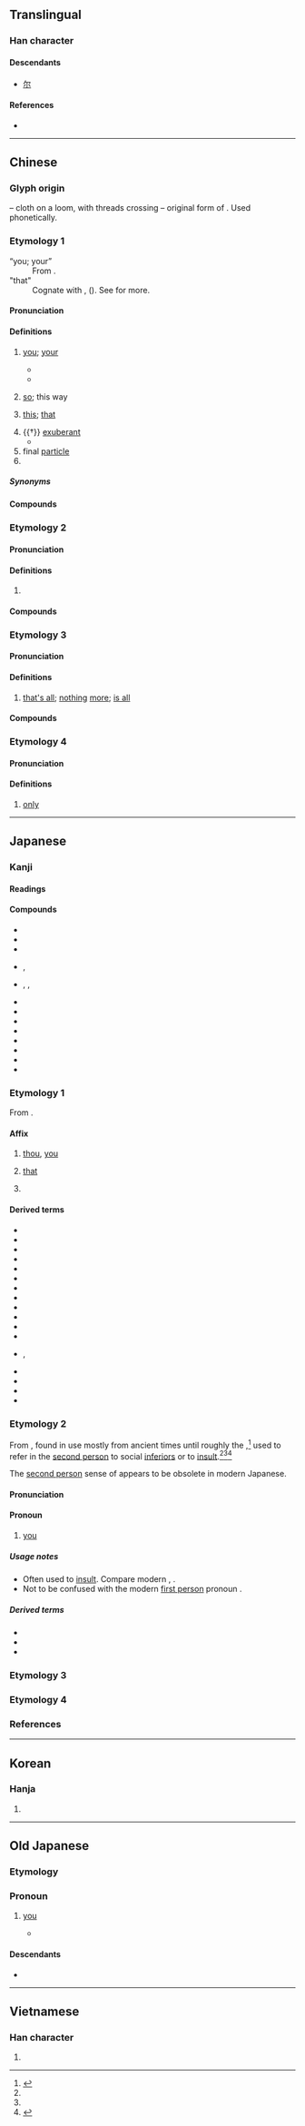 {{also|尔|尓}}
{{character info}}
==Translingual==

===Han character===
{{Han char|rn=89|rad=爻|as=10|sn=14|four=10227|canj=MFBK}}

====Descendants====
* [[尔]]

====References====
* {{Han ref|kx=0691.040|dkj=19750|dj=1104.030|hdz=10027.010|uh=723E|ud=29246|bh=BAB8|bd=47800}}

----

==Chinese==

===Glyph origin===
{{Han etym}}
{{liushu|p}} – cloth on a loom, with threads crossing – original form of {{och-l|檷|loom}}. Used phonetically.

===Etymology 1===
{{zh-forms|s=尔|alt=尒,𡭗,尓,𠇍,尔}}
; “you; your”
: From {{inh|zh|sit-pro|*na-ŋ||you}}.
; "that"
: Cognate with {{zh-l|那|that}}, {{och-l|若|id=3|that}} ({{zh-ref|Schuessler, 2007}}). See {{zh-l|那}} for more.

====Pronunciation====
{{zh-pron
|m=ěr
|c=ji5
|h=pfs=ngì
|md=ī
|mn=xm,qz,tw:ní/zz,twvk:jíⁿ
|mn-t=re2
|w=
|mc=y
|oc=y
|ma=
|cat=pron,det,part,pn
}}

====Definitions====
{{zh-hanzi}}

# {{lb|zh|literary|or|dialectal}} [[you]]; [[your]]
#* {{zh-x|誰 謂 爾 無 羊，三百 維 群。|Who can say that '''you''' have no sheep? There are three hundred in [each] herd.|ref=Shijing}}
#* {{zh-x|我 無 爾 詐，爾 無 我 虞。|I do not deceive '''you'''; '''You''' do not deceive me.|ref=Zuozhuan}}
# {{lb|zh|literary}} [[so]]; this way
# {{lb|zh|literary}} [[this]]; [[that]]
# {{†}} {{lb|zh|of flowers}} [[exuberant]]
#* {{zh-x|彼 爾 維 何，維 常 之 華{huā}。|What is that so '''gorgeous'''? It is the flowers of the cherry tree.|ref=Shijing}}
# final [[particle]]
# {{surname|zh}}

=====Synonyms=====
{{zh-dial|你}}

====Compounds====
{{zh-der|爾我|爾朱|布爾茲|博爾赤|厄爾巴島|喀什米爾|凡爾賽宮|巴爾的摩|吉賽爾|塔塔爾族|北愛爾蘭|偶爾|巴爾|塞內加爾|丹珠爾|具爾|密爾|喀什噶爾|嘑爾|卑爾根|巴塞爾|不爾|喀布爾河|愛爾蘭海|愛爾蘭|倏爾|侃爾|不過爾爾|乃爾|公爾忘私|德爾班|俄爾|亞爾薩斯|國爾忘家|廓爾喀人|庫里爾臺|宴爾新婚|卓爾出群|布魯塞爾|布雷爾港|布爾諾|布爾喬亞|巴爾沙|卓爾不群|尼泊爾|布爾哥尼|塞爾維亞|性荷爾蒙|安道爾|巴什吉爾|卓爾|奧爾良|彈布爾|俾爾遐福|加爾達湖|塞席爾|基爾特|云爾|庫爾河|喀布爾|俶爾|吉爾庫克|巴圖爾|加爾各答|出爾反爾|凡爾賽|凡爾|海拉爾河|爾等|率爾成章|爾雅|爾曹|福爾摩斯|爾雅翼|畢拉爾|爾汝之交|爾汝|海拉爾|新婚燕爾|爾格|福爾摩沙|波爾多|率爾|科爾沁|札賚諾爾|溫文爾雅|果爾|波納爾|瓶爾小草|率爾操觚|爾詐我虞|爾爾|爾時|甘珠爾|爾後|摩爾人|努爾哈赤|燕爾新婚|焉爾|李爾王|波爾卡舞|拉合爾|爾來|新奧爾良|爾雅溫文|爾虞我詐|爾當|燕爾|爾日|薩爾|貝爾格勒|賀爾蒙|索爾|薩爾河|華爾街|聊復爾耳|薩爾溫江|高爾夫球|葉爾羌|聊復爾爾|道爾頓制|阿爾金山|逌爾|貝加爾湖|葉爾羌河|謐爾|薩爾瓦多|魯爾河|維吾爾族|鬼子敢爾|貝爾湖|遽爾|高爾夫|馬爾地夫|馬爾他|阿爾及爾|墨爾本|諾貝爾獎|風流爾雅|額爾德尼|維吾爾文|阿爾斯太|竟爾|雍容爾雅|羅亞爾河|蕞爾|達喀爾|謖爾|阿爾泰山|維吾爾語|里爾|荷爾蒙|鏗爾|達斡爾族|齊齊哈爾|赫爾辛基|蘇爾奈|華爾滋|莞爾|楚瑪爾河|桑給巴爾|瑞爾|托爾斯泰|格爾木|露西爾|威爾瑪|奧維爾|喀爾曲尕|布干維爾|維吾爾|新疆維吾爾自治區|羅布淖爾|阿拉爾|安迪爾|喀拉克爾|奴爾|柯爾克孜|烏爾其|康克爾|薩塔爾|吉爾吉斯|塔什庫爾干|依蓋爾其|英也爾|庫爾勒|乃則爾巴格|達布達爾|玉爾其|卡塔爾|蒙特利爾|吉爾吉斯斯坦|新罕布什爾|厄瓜多爾|諾貝爾|卡爾加里|傑克遜維爾|諾爾蘭|采爾馬特|里爾克|塞繆爾|恩格爾|恩格爾定律|恩格爾係數|埃爾帕索|艾爾帕索|厄爾巴索|巴爾幹|尼爾|巴爾幹半島|貝爾法斯特|阿爾及利亞|內茲佩爾塞|阿爾卑斯|南阿爾卑斯|阿爾伯塔|蘇必利爾|蘇必利爾湖|聖皮埃爾|聖皮埃爾和密克隆|沃爾夫|沃爾夫岡|沃爾夫定律|切爾諾貝利|愛爾蘭語|愛爾蘭威士忌|溫特圖爾|卡爾斯魯厄|卡爾斯魯爾|埃菲爾鐵塔|艾菲爾鐵塔|基爾|隆美爾|圖爾庫|馬爾默|馬爾摩|斯德哥爾摩|斯德哥爾摩症候群|斯德哥爾摩綜合症|斯德哥爾摩綜合徵|斯皮爾伯格|陶格夫匹爾斯|貝爾蓋人|貝爾格萊德|貝爾維尤|貝爾莫潘|哈爾濱|克孜爾|恰爾隆|恰爾巴格|膘爾托闊依}}

===Etymology 2===
{{zh-forms|s=尔|alt=尼,呢}}

====Pronunciation====
{{zh-pron
|mn=xm,zz:nî/tw:nī
|dial=n
|cat=
}}

====Definitions====
{{zh-hanzi}}

# {{rfdef|zh}}

====Compounds====
{{zh-der|偌爾|遐爾:hiah-nī|遐爾仔|遮爾|遮爾仔}}

===Etymology 3===
{{zh-forms|s=尔|alt=耳}}

====Pronunciation====
{{zh-pron
|mn=xm,zz,tw,sg:niā/qz:liǎ/qz:nǐ/tw:niâ
|mn_note=niâ - contraction of {{zh-l|爾爾|niā-niā}}
|dial=n
|cat=part
}}

====Definitions====
{{zh-hanzi}}

# {{lb|zh|Hokkien}} [[that's all]]; [[nothing]] [[more]]; [[is all]]

====Compounds====
{{zh-der|爾爾:niā-niā}}

===Etymology 4===
{{zh-forms|s=尔}}

====Pronunciation====
{{zh-pron
|mn=qz:nǎ/xm:nā
|dial=n
|cat=adv
}}

====Definitions====
{{zh-hanzi}}

# {{lb|zh|Hokkien}} [[only]]

----

==Japanese==

===Kanji===
{{ja-kanji|grade=|rs=爻10}}

====Readings====
{{ja-readings
|goon=に
|kanon=じ
|kun=なんじ-<なんぢ-, そ-れ, そ-の, しか-り
|nanori=あき, あきら, ちか, ちかし, み, みつる
}}

====Compounds====
{{der-top3|Compounds}}
* {{ja-r|爾%雅|^じ%が}}
* {{ja-r|爾%前|に%ぜん}}
* {{ja-r|大%為%爾|^た%い%に}}
* {{ja-r|弖%爾%波|て%に%は|rom=-}}, {{ja-r|手%爾%波|て%に%は}}
* {{ja-r|弖%爾%乎%波|て%に%を%は|rom=-}}, {{ja-r|手%爾%遠%波|て%に%を%は|rom=-}}, {{ja-r|天%爾%遠%波|て%に%を%は}}
* {{ja-r|法%爾|ほう%に}}
* {{ja-r|亜爾然丁|^アルゼンチン}}
* {{ja-r|喀什噶爾|^カシュガル}}
* {{ja-r|撒爾沙|サルサ}}
* {{ja-r|舎的爾|セーデル}}
* {{ja-r|哈爾浜|^ハルビン}}
* {{ja-r|伯剌西爾|^ブラジル}}
* {{ja-r|莫臥爾|^モール}}
{{der-bottom}}

===Etymology 1===
{{ja-kanjitab|yomi=kanon|じ}}

From {{der|ja|ltc|sort=し'|-}} {{ltc-l|爾}}.

====Affix====
{{ja-pos|affix|じ}}

# {{n-g|[[second person]] [[archaic]] [[pronoun]]:}} [[thou]], [[you]]
# {{n-g|[[distal]] [[pronoun]] equivalent to modern {{ja-r|それ}} or {{ja-r|その}}:}} [[that]]
# {{n-g|[[auxiliary]] [[character]] in {{m|ja|漢文|tr=[[kanbun]]}} [[text]]s [[indicate|indicating]] [[state]] or [[condition]]}}

====Derived terms====
{{der-top4}}
* {{ja-r|爾%後|じ%ご}}
* {{ja-r|爾%今|じ%こん}}
* {{ja-r|爾%時|じ%じ}}
* {{ja-r|爾%汝|じ%じょ}}
* {{ja-r|爾%曹|じ%そう}}
* {{ja-r|爾%余|じ%よ}}
* {{ja-r|爾%来|じ%らい}}
* {{ja-r|云%爾|うん%じ}}
* {{ja-r|莞%爾|かん%じ}}
* {{ja-r|鏗%爾|こう%じ}}
* {{ja-r|忽%爾|こつ%じ}}
* {{ja-r|蕞%爾|さい%じ}}
* {{ja-r|卒%爾|そつ%じ|rom=-}}, {{ja-r|率%爾|そつ%じ}}
* {{ja-r|徒%爾|と%じ}}
* {{ja-r|瞥%爾|べつ%じ}}
* {{ja-r|勃%爾|ぼつ%じ}}
* {{ja-r|聊%爾|りょう%じ}}
{{der-bottom}}

===Etymology 2===
{{ja-kanjitab|yomi=i|おれ|alt=儞}}

From {{inh|ja|ojp|sort=おれ|-}}, found in use mostly from ancient times until roughly the {{w|Heian period}},<ref name="KDJ">{{R:Kokugo Dai Jiten}}</ref> used to refer in the [[second person]] to social [[inferior]]s or to [[insult]].<ref name="KDJ"/><ref name="DJR"/><ref name="DJS">{{R:Daijisen}}</ref>

The [[second person]] sense of {{m|en|you}} appears to be obsolete in modern Japanese.

====Pronunciation====
{{ja-pron|おれ|acc=0|acc_ref=DJR}}

====Pronoun====
{{ja-pos|pronoun|おれ}}

# {{lb|ja|archaic|vulgar|sort=おれ}} {{n-g|[[second person]] [[pronoun]]:}} [[you]]

=====Usage notes=====
* Often used to [[insult]].  Compare modern {{cog|ja|お前|tr=omae}}, {{cog|en|you}} {{m|en|son of a bitch}}.
* Not to be confused with the modern [[first person]] pronoun {{m|ja|俺|tr=ore}}.

=====Derived terms=====
* {{ja-r|うれ}}
* {{ja-r|爾%奴|おれ%め}}
* {{ja-r|爾%等|おれ%ら}}

===Etymology 3===
{{ja-kanjitab|yomi=k|なんじ}}
{{ja-see|汝}}

===Etymology 4===
{{ja-kanjitab|yomi=k|しか}}
{{ja-see|然}}

===References===
<references/>

----

==Korean==

===Hanja===
{{ko-hanja|hangeul=이|eumhun=|rv=i|mr=i|y=i}}

# {{rfdef|ko|sort=爻10}}

----

==Old Japanese==

===Etymology===
{{rfe|ojp|sort=おれ}}

===Pronoun===
{{head|ojp|pronoun|tr=ore|kana|おれ|sort=おれ}}

# <!--{{lb|ojp|vulgar|sort=おれ}}--> {{n-g|[[second person]] [[pronoun]]:}} [[you]]
#* {{RQ:Kojiki|Second scroll, {{w|Yamato Takeru no mikoto}}}}
#*: {{ux|ojp|爾詔：「吾&#64091;坐纒向之日代宮所知大八嶋國。大帶日子淤斯呂和氣天皇之御子、名倭男具那王&#64091;也、'''意禮'''熊曾建二人不伏無禮聞看而、取殺'''意禮'''詔而遣。」}}

====Descendants====
* {{desc|ja|[[爾]], [[儞]]|tr=ore}}

----

==Vietnamese==

===Han character===
{{vi-readings|reading=nhãi, nhĩ|rs=爻10}}

# {{rfdef|vi|sort=爻10}}